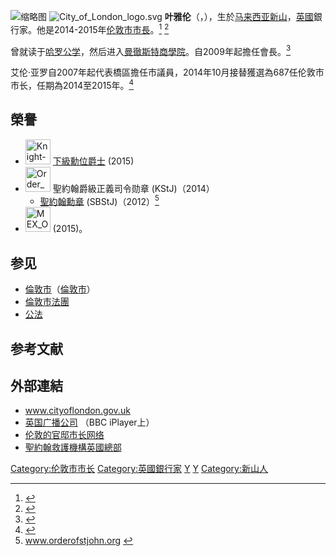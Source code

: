 [[File:Alan_Yarrow,_Lord_Mayor_of_London,_2014-15.jpg|缩略图]]
[[File:City_of_London_logo.svg|thumb]]
'''叶雅伦'''（{{lang-en|'''Alan Yarrow'''}}，{{bd|1951年|6月27日|}}），生於[[马来西亚|马来西亚]][[新山|新山]]，[[英國|英國]]銀行家。他是2014-2015年[[伦敦市市長|伦敦市市長]]。<ref>{{Cite web |url=http://www.bbc.co.uk/news/uk-england-london-29958996 |title=www.bbc.co.uk |access-date=2014-11-08 |archive-date=2015-09-26 |archive-url=https://web.archive.org/web/20150926002617/http://www.bbc.co.uk/news/uk-england-london-29958996 |dead-url=no }}</ref> <ref>{{Cite web |url=http://www.cityam.com/1415453659/lord-mayor-s-show-2014-pictures-procession-through-city-london-alan-yarrow-fiona-woolf |title=www.cityam.com |access-date=2014-11-08 |archive-date=2018-10-03 |archive-url=https://web.archive.org/web/20181003134436/http://www.cityam.com/1415453659/lord-mayor-s-show-2014-pictures-procession-through-city-london-alan-yarrow-fiona-woolf |dead-url=no }}</ref>

曾就读于[[哈罗公学|哈罗公学]]，然后进入[[曼徹斯特商學院|曼徹斯特商學院]]。自2009年起擔任{{link-en|英國特許證券與投資協會|Chartered Institute for Securities & Investment}}會長。<ref>{{Cite web |url=http://www.ukwhoswho.com/ |title=www.ukwhoswho.com |accessdate=2014-10-15 |archive-date=2008-07-06 |archive-url=https://web.archive.org/web/20080706115321/http://www.ukwhoswho.com/ |dead-url=no }}</ref>

艾伦·亚罗自2007年起代表橋區擔任市議員，2014年10月接替{{link-en|吴斐娜|Fiona Woolf}}獲選為687任伦敦市市长，任期為2014至2015年。<ref>{{Cite web |url=http://www.cisi.org/cisiweb2/cisi-news/s-i-review-article/cisi-welcomes-alan-yarrow-as-the-next-lord-mayor-of-the-city-of-london |title=www.cisi.org |access-date=2014-10-15 |archive-date=2016-05-27 |archive-url=https://web.archive.org/web/20160527051338/http://www.cisi.org/cisiweb2/cisi-news/s-i-review-article/cisi-welcomes-alan-yarrow-as-the-next-lord-mayor-of-the-city-of-London |dead-url=no }}</ref>

==榮譽==
* [[Image:Knight-Bachelor.ribbon.png|40px]] [[Knight_Bachelor|下級勳位爵士]] (2015)
* [[Image:Order_of_St_John_(UK)_ribbon.png|40px]] 聖約翰爵級正義司令勋章 (KStJ)（2014）
** [[聖約翰勳章|聖約翰勳章]] (SBStJ)（2012）<ref>[http://orderofstjohn.ritdns.com/page/region/asia-pacific www.orderofstjohn.org] {{webarchive|url=https://web.archive.org/web/20141009202916/http://orderofstjohn.ritdns.com/page/region/asia-pacific |date=2014-10-09 }}</ref>
* [[File:MEX_Order_of_the_Aztec_Eagle_4Class_BAR.png|40px]] {{tsl|en|Order of the Aztec Eagle|板阿兹台克雄鹰}} (2015)。

==参见==
* [[倫敦市|倫敦市]]（[[倫敦市|倫敦市]]）
* [[倫敦市法團|倫敦市法團]]
* [[公法|公法]]

==参考文献==

{{Reflist|2}}

==外部連結==
* [https://web.archive.org/web/20141112033627/http://www.cityoflondon.gov.uk/about-the-city/history-and-heritage/mansion-house/Pages/default.aspx www.cityoflondon.gov.uk]
* [http://www.bbc.co.uk/iplayer/episode/b04pghpr/the-lord-mayors-show-2014 英国广播公司] {{Wayback|url=http://www.bbc.co.uk/iplayer/episode/b04pghpr/the-lord-mayors-show-2014 |date=20141111005215 }} （BBC iPlayer上）
* [https://web.archive.org/web/20150309003044/http://www.cityoflondon.gov.uk/about-the-city/who-we-are/key-members/the-lord-mayor-of-the-city-of-london/Pages/default.aspx 伦敦的官邸市长网络] {{en}}
* [https://web.archive.org/web/20111211181008/http://www.stjohn.org.hk/b5/index.shtml 聖約翰救護機構英國總部]

{{Commons category|Lord Mayors of London}}

{{DEFAULTSORT:Yarrow, Alan}}
[[Category:伦敦市市长|Category:伦敦市市长]]
[[Category:英國銀行家|Category:英國銀行家]]
[[Category:哈罗公学校友|Y]]
[[Category:曼彻斯特大学校友|Y]]
[[Category:新山人|Category:新山人]]